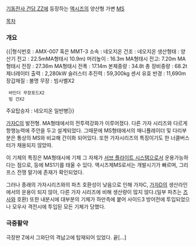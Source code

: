 [[기동전사 건담 ZZ]]에 등장하는 [[액시즈]]의 양산형 가변 [[MS]]

[[목차]]

=== 개요 ===

{{|형식번호 : AMX-007 혹은 MMT-3
소속 : 네오지온
건조 : 네오지온
생산형태 : 양산기
전고 : 22.5mMA형태시 10.9m)
머리높이 : 16.3m
MA형태시 전고: 7.20m
MA형태시 전장 : 27.36m
MA형태시 전폭 : 17.14m
본체중량 : 34.8t
총 장비중량 : 68.2t
제너레이터 출력 : 2,280kW
슬러스터 추진력 : 59,300kg
센서 유효 반경 : 11,690m
장갑재질 : 불명
무장 : 빔사벨X2
  바인더 무장포드X2
  빔 건X2
주요탑승자 : 네오지온 일반병|}}


[[가자C]]의 발전형. MA형태에서의 전투력강화가 이루어졌다. 다른 가자 시리즈와 다르게 항행능력에 주안을 두고 설계되었다. 그때문에 MS형태에서의 매니퓰레이더 및 다리부분은 통상의 MS와 비교해 간이화 되어있다. 또한 가자시리즈의 특징이기도 한  너클버스터가 채용되지 않았따.

이 기체의 특징은 MA형태시에 기체 그 자체가 [[서브 플라이트 시스템]]으로서 운용가능하다는 점으로, 등에 MS1기를 태울 수 있다. 액시즈제MS로서는 개발시기가 빠르며, 그리프스 전쟁 말기에 존재가 확인되었다.

그러나 종래의 가자시리즈와의 파츠 호환성이 낮음으로 인해 가자C, [[가자D]]의 생산라인에서의 운용이 되지 않아, 다른 가자 시리즈에 비해 생산량이 많지 않다.(일부 파츠는 [[즈사]]와 호환) 또한 내분시에 대부분의 기체가 하만측에 붙어 사이드3 방어전에 투입되었으나 모우사 격전시에 투입된 모든 기체가 당했다.


=== 극중활약 ===
극장판 Z에서 그와단의 격납고에 탑재되어 있었다. 끝[...]
